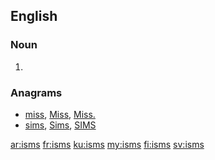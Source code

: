 ==English==

===Noun===
{{head|en|plural}}

# {{plural of|ism|lang=en}}

===Anagrams===
* [[miss#English|miss]], [[Miss#English|Miss]], [[Miss.#English|Miss.]]
* [[sims#English|sims]], [[Sims#English|Sims]], [[SIMS#English|SIMS]]

[[ar:isms]]
[[fr:isms]]
[[ku:isms]]
[[my:isms]]
[[fi:isms]]
[[sv:isms]]